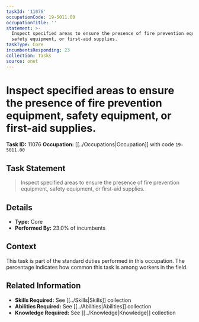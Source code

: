 ```yaml
---
taskId: '11076'
occupationCode: 19-5011.00
occupationTitle: ''
statement: >-
  Inspect specified areas to ensure the presence of fire prevention equipment,
  safety equipment, or first-aid supplies.
taskType: Core
incumbentsResponding: 23
collection: Tasks
source: onet
---
```

# Inspect specified areas to ensure the presence of fire prevention equipment, safety equipment, or first-aid supplies.

**Task ID:** 11076
**Occupation:** [[../Occupations|Occupation]] with code `19-5011.00`

## Task Statement

> Inspect specified areas to ensure the presence of fire prevention equipment, safety equipment, or first-aid supplies.

## Details

- **Type:** Core
- **Performed By:** 23.0% of incumbents

## Context

This task is part of the standard duties performed in this occupation. The percentage indicates how common this task is among workers in the field.

## Related Information

- **Skills Required:** See [[../Skills|Skills]] collection
- **Abilities Required:** See [[../Abilities|Abilities]] collection
- **Knowledge Required:** See [[../Knowledge|Knowledge]] collection
